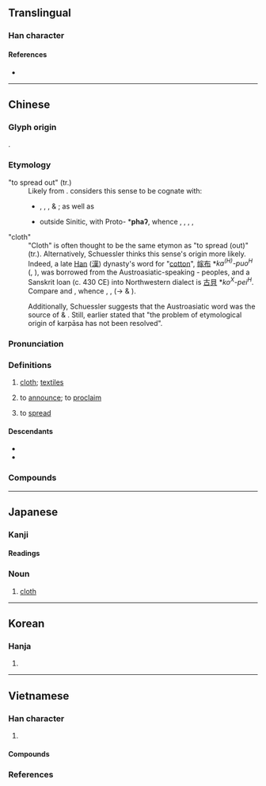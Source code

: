 {{also|佈}}
{{character info}}
==Translingual==

===Han character===
{{Han char|rn=50|rad=巾|as=02|sn=5|four=40227|canj=KLB|ids=⿸𠂇巾}}

====References====
* {{Han ref|kx=0328.060|dkj=08778|dj=0633.020|hdz=10728.050|uh=5E03|ud=24067|bh=A5AC|bd=42412}}

----

==Chinese==
{{zh-forms|t2=佈|note={{lang|zh|佈}} – “to spread; to proclaim; to arrange; etc.”}}

===Glyph origin===
{{Han etyl}}
{{Han compound|父|巾|c1=p|c2=s|ls=psc}}.

===Etymology===
;"to spread out" (tr.)
:Likely from {{inh|zh|sit-pro|-}}. {{zh-ref|Schuessler (2007)}} considers this sense to be cognate with:
:* {{och-l|博|tr=pâk}}, {{och-l|博|tr=phâʔ}}, {{och-l|敷|tr=pha}}, & {{och-l|甫|tr=paʔ}}; as well as
:* outside Sinitic, with Proto-{{w|Kuki-Chin languages|Kuki-Chin}} *'''phaʔ''', whence {{cog|lus|phah||spread (as cloth, etc), to place flat on the ground}}, {{cog|cnh|phaʔ||spread out cloth}}, {{cog|ctd|phaʔ³||spread a flat object}}, {{cog|tcz|phàa}}, {{m|tcz|phàt||spread out cloth}} 

;"cloth"
:"Cloth" is often thought to be the same etymon as "to spread (out)" (tr.). Alternatively, Schuessler thinks this sense's {{der|zh|aav}} origin more likely. Indeed, a late [[Han]] ([[漢]]) dynasty's word for "[[cotton]]", [[幏布]] *''ka<sup>(H)</sup>-puo<sup>H</sup>'' ({{w|Shuowen Jiezi|Shuowen}}, {{w|Book of the Later Han|Hou Hanshu}}), was borrowed from the Austroasiatic-speaking {{w|Nanman|Man}}-{{w|Dongyi|Yi}} peoples, and a Sanskrit loan (c. 430 CE) into Northwestern dialect is [[古貝]] *''ko<sup>X</sup>-pei<sup>H</sup>''. Compare {{cog|aav-pro|*k-rn-pas}} and {{cog|mkh-pro|*kpaas||cotton}}, whence {{cog|km|ក្របាស}}, {{cog|bdq|kơpaih}}, {{cog|mkh-vie-pro|*k-paːs}} (→ {{cog|vi|vải}} & {{cog|mtq|pái}}). 

:Additionally, Schuessler suggests that the Austroasiatic word was the source of {{cog|sa|कर्पास}} & {{cog|grc|κάρπασος}}. Still, earlier {{zh-ref|Johnson & Decker (1980)}} stated that "the problem of etymological origin of karpāsa has not been resolved".

===Pronunciation===
{{zh-pron
|m=bù
|c=bou3
|h=pfs=pu
|j=bu3
|md=buó
|mn=pò͘
|mn-t=bou3/bu3
|mn-t_note=bou3 - vernacular; bu3 - literary
|w=2pu <!-- wz= 3peu -->
|mc=y
|oc=y
|ma=y
|cat=n,v
}}

===Definitions===
{{zh-hanzi}}

# [[cloth]]; [[textile]]s {{zh-mw|匹|塊}}
#: {{zh-x|棉布|cotton cloth}}
# to [[announce]]; to [[proclaim]]
#: {{zh-x|宣布|to declare, to proclaim, to announce}}
# to [[spread]]
#: {{zh-x|遍布|to be found everywhere, to be spread all over}}

====Descendants====
* {{desc|lo|ຜ້າ||cloth|bor=1}}
* {{desc|th|ผ้า||cloth|bor=1}}

===Compounds===
{{zh-der|壺口瀑布|布爾茲|布袋和尚|布水|布衣之交|布鼓雷門|布耳|布帘|堂布|布鞋|布政司|布告欄|丹徒布衣|布達拉寺|布衣交|布草衣服|布望|刀布|坯布|尿布疹|帆布袋|布匹|印花布|塔布|工廠布置|布被|季布一諾|布覆|布白|布擺|布那喀|布色|布裙荊釵|出陳布新|布德|分行布白|布帛|布衣韋帶|布達拉宮|冷布|分布|布喀河|帆布|喀布爾河|布衣糲食|尿布|布帆|布置|不織布|夾布子|吉布地|愁布袋|布朗族|刊布|卡其布|布德施惠|布卡拉|布拉薩市|人口分布|布匿戰爭|布衣黔首|布衣|布篷|布衣葦帶|布魯克林|墩布|列布|布告牌|布樁|布依族|布幕|廛布|布法羅|帆布床|布施|布衣之怒|幡布|帆布椅|布魯氏菌|布魯日|布魯塞爾|布魯克斯|布頭|布面相片|布雷爾港|布雷|布防|布達佩斯|布達|布道|布農族|布襪青鞋|布袋蓮|布袋戲|布袋|布衣卿相|布薩|布葉|布莊|布荊|布臆|布署|布縵|布綸堡|布素|布紋紙|布立吞族|布穀鳥|布穀|布疋|布特哈|布爾諾|布爾喬亞|布滿|布氣|布氏桿菌|布格河|布景|布料|布散|布政使|布政|布撣子|布招兒|布憲|布帛菽粟|布希曼|布局|布宜諾市|布告|布合|布勒斯特|布列|布偶|布倫托海|布丁|廣布|布陣|布條|布爾哥尼|布里亞族|布菜|布袋裝|布達式|塑膠布|密布|宣布|布衫兒|布被十年|家機布|布貨|孝布|布西縣|大布棚|布拉格|布婚|彈布爾|公布|布褐|布帆無恙|大布|布教|夏布|堯布|堪布|帘布|布里斯托|展布|布德施仁|土布|尺布斗粟|引布|布線|喀布爾|布巾|布濩|傳布|布朗運動|布衣蔬食|布算|功布|布林代數|分布學習|布衣小民|斗粟尺布|施仁布德|祭遵布被|流布|橦布|烏雲密布|直頭布袋|火浣布|抱布貿絲|星羅雲布|拖麻拽布|敷布|施仁布恩|洋布|牛仔布|棉布|棋布|滿布疑雲|抹布|星羅棋布|搌布|毛布|科布多河|推誠布公|直布羅陀|棉布婚|科布多|波布政權|桌布|破布子|砂布|散布|滿布|格子布|盧布|施恩布德|棋羅星布|發號布令|發布|畫布|戰雲密布|火浣布衫|生布|漫布|揭布|推誠布信|棋布星羅|濃雲密布|攬濕布衫|玻璃布|瀑布|漆布|漂布|溫布頓|排兵布陣|波布那|泐布|油布|檯布|槓刀布|榻布|拽布拖麻|拽布披麻|昆布|施仁布澤|擺布|背膠布|荊釵裙布|竹布|麻布|羅布泊|除舊布新|開誠布公|絨布|賨布|長頭布|襯布|細布|織布機|織布|遍布|芭蕉布|頒布|裙布荊釵|荅布|荊布|縐布|蕉布|膠布|葛布|鐵布衫|黥布|羅布|菜瓜布|麻布袋|紙尿布|蓬門荊布|風起雲布|韋布匹夫|韋布|衣不布體|羊布婚|遮羞布|零布|雨布|雙捻布|行鍼布線|阿布達比|荊釵布襖|防雨布|苫布|錢布|露布|紗布|粗布|遐布|陰丹布|青鞋布襪|貨布|荊釵布裙|絲布|裹腳布|行兵布陣|織布娘|苴布|興雲布雨|布喀達坂峰|布魯諾|水布埡|馬里布|布希|白布|布干維爾|羅布淖爾|依吞布拉克|達里雅布依|布亞|布茲卡茲|達布遜|達布達爾|布里斯班|布里斯本|津巴布韋|布宜諾斯艾利斯|謀篇布局|布市|布諾賽爾|布城|布城聯邦直轄區|布特拉再也|布什|布甸|布洛芬|布拉迪斯拉發|哈布斯堡王朝|布拉提斯拉瓦|布袋鎮|直布羅陀海峽|直布羅陀灣|直布羅陀巨岩|直布羅陀獼猴|直布羅陀峰|直布羅陀鎊|直布羅陀大學|抹布子|搌布子|抹桌布|擦桌布|抹碗布|洗碗布|揩布|抹檯布|抹地布|牛盤布|捽桌布|揩檯布|揩桌布|揩抹布|擦桌布子|拭桌布|碗布|桌布巾|破布仔|床布|而床布|灶布|拭床布|揉床布|揩灶布|繳桌布|抹灶布|檯桌布|抹子布}}

{{zh-cat|Beginning}}

----

==Japanese==

===Kanji===
{{ja-kanji|grade=5|rs=巾02}}

====Readings====
{{ja-readings
|goon=ふ
|kanon=ほ
|kun=ぬの-, し-く
}}

===Noun===
{{ja-noun|ぬの}}

# [[cloth]]

----

==Korean==

===Hanja===
{{ko-hanja|hangeul=포}}

# {{rfdef|ko|sort=巾02}}

----

==Vietnamese==

===Han character===
{{vi-readings|rs=巾02
|hanviet=bố-tdcndg;tdcntd;gdhn
|phienthiet=博故 bác cố
|nom=bố-tdcndg;tdcntd, vú-tdcndg;gdhn, bó-tdcndg, bồ-tdcndg, vó-tdcndg, múa-tdcntd, búa-gdhn, vố-gdhn, bô-btcn
}}

# {{Nom form of|vú|[[breast]]}}

====Compounds====
{{der3|vi
|{{vi-l|頒布|ban bố|to [[promulgate]]}}
}}

===References===
<references/>